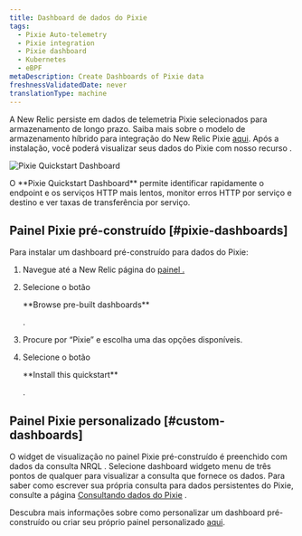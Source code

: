 ```yaml
---
title: Dashboard de dados do Pixie
tags:
  - Pixie Auto-telemetry
  - Pixie integration
  - Pixie dashboard
  - Kubernetes
  - eBPF
metaDescription: Create Dashboards of Pixie data
freshnessValidatedDate: never
translationType: machine
---
```


A New Relic persiste em dados de telemetria Pixie selecionados para armazenamento de longo prazo. Saiba mais sobre o modelo de armazenamento híbrido para integração do New Relic Pixie [aqui](/docs/kubernetes-pixie/auto-telemetry-pixie/understand-use-data/overview). Após a instalação, você poderá visualizar seus dados do Pixie com nosso recurso <InlinePopover type="dashboards"/>.

<img
  title="Pixie Quickstart Dashboard"
  alt="Pixie Quickstart Dashboard"
  src="/images/pixie_screenshot-full_dashboard.webp"
/>

<figcaption>
  O <DNT>**Pixie Quickstart Dashboard**</DNT> permite identificar rapidamente o endpoint e os serviços HTTP mais lentos, monitor erros HTTP por serviço e destino e ver taxas de transferência por serviço.
</figcaption>

## Painel Pixie pré-construído [#pixie-dashboards]

Para instalar um dashboard pré-construído para dados do Pixie:

1. Navegue até a New Relic página do [painel .](https://one.newrelic.com/dashboards)

2. Selecione o botão

   <DNT>
     **Browse pre-built dashboards**
   </DNT>

   .

3. Procure por “Pixie” e escolha uma das opções disponíveis.

4. Selecione o botão

   <DNT>
     **Install this quickstart**
   </DNT>

   .

## Painel Pixie personalizado [#custom-dashboards]

O widget de visualização no painel Pixie pré-construído é preenchido com dados da consulta NRQL . Selecione dashboard widgeto menu de três pontos de qualquer para visualizar a consulta que fornece os dados. Para saber como escrever sua própria consulta para dados persistentes do Pixie, consulte a página [Consultando dados do Pixie](/docs/kubernetes-pixie/auto-telemetry-pixie/understand-use-data/query-pixie-data) .

Descubra mais informações sobre como personalizar um dashboard pré-construído ou criar seu próprio painel personalizado [aqui](/docs/query-your-data/explore-query-data/dashboards/introduction-dashboards).
